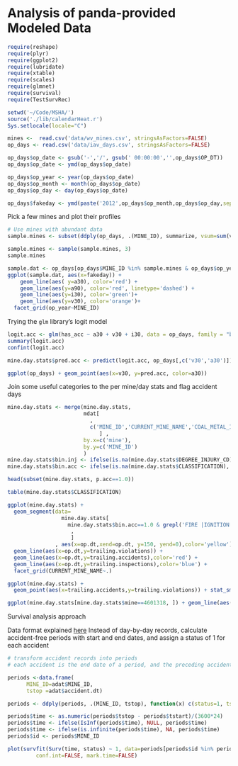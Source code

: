 Analysis of panda-provided Modeled Data
========================================================


```r
require(reshape)
require(plyr)
require(ggplot2)
require(lubridate)
require(xtable)
require(scales)
require(glmnet)
require(survival)
require(TestSurvRec)

setwd('~/Code/MSHA/')
source('./lib/calendarHeat.r')
Sys.setlocale(locale="C")
```

```r

mines <-  read.csv('data/wv_mines.csv', stringsAsFactors=FALSE)
op_days <- read.csv('data/iav_days.csv', stringsAsFactors=FALSE)

op_days$op_date <- gsub('-','/', gsub(' 00:00:00','',op_days$OP_DT))
op_days$op_date <- ymd(op_days$op_date)

op_days$op_year <- year(op_days$op_date)
op_days$op_month <- month(op_days$op_date)
op_days$op_day <- day(op_days$op_date)

op_days$fakeday <- ymd(paste('2012',op_days$op_month,op_days$op_day,sep='/'))

```

Pick a few mines and plot their profiles

```r
# Use mines with abundant data
sample.mines <- subset(ddply(op_days, .(MINE_ID), summarize, vsum=sum(vcount)), vsum > 1000)$MINE_ID

sample.mines <- sample(sample.mines, 3)
sample.mines

sample.dat <- op_days[op_days$MINE_ID %in% sample.mines & op_days$op_year>2009,]
ggplot(sample.dat, aes(x=fakeday)) + 
    geom_line(aes( y=a30), color='red') + 
    geom_line(aes(y=a90), color='red', linetype='dashed') + 
    geom_line(aes(y=i30), color='green')+
    geom_line(aes(y=v30), color='orange')+
  facet_grid(op_year~MINE_ID)

```




Trying the `glm` library's logit model

```r
logit.acc <- glm(has_acc ~ a30 + v30 + i30, data = op_days, family = "binomial")
summary(logit.acc)
confint(logit.acc)

mine.day.stats$pred.acc <- predict(logit.acc, op_days[,c('v30','a30')])

ggplot(op_days) + geom_point(aes(x=v30, y=pred.acc, color=a30))

```





Join some useful categories to the per mine/day stats and flag accident days

```r
mine.day.stats <- merge(mine.day.stats, 
                        mdat[
                          ,
                          c('MINE_ID','CURRENT_MINE_NAME','COAL_METAL_IND','CURRENT_OPERATOR_NAME','CURRENT_CONTROLLER_NAME','STATE','FIPS_CNTY_NM','NO_EMPLOYEES')
                             ] ,
                        by.x=c('mine'),
                        by.y=c('MINE_ID')
                        )
mine.day.stats$bin.inj <- ifelse(is.na(mine.day.stats$DEGREE_INJURY_CD), 0, 1)
mine.day.stats$bin.acc <- ifelse(is.na(mine.day.stats$CLASSIFICATION), 0, 1)

head(subset(mine.day.stats, p.acc==1.0))
```

```r
table(mine.day.stats$CLASSIFICATION)

ggplot(mine.day.stats) + 
  geom_segment(data=
                 mine.day.stats[
                   mine.day.stats$bin.acc==1.0 & grepl('FIRE |IGNITION', mine.day.stats$CLASSIFICATION)
                    ,
                    ]
               , aes(x=op.dt,xend=op.dt, y=150, yend=0),color='yellow') +
  geom_line(aes(x=op.dt,y=trailing.violations)) + 
  geom_line(aes(x=op.dt,y=trailing.accidents),color='red') +
  geom_line(aes(x=op.dt,y=trailing.inspections),color='blue') +
  facet_grid(CURRENT_MINE_NAME~.) 

ggplot(mine.day.stats) + 
  geom_point(aes(x=trailing.accidents,y=trailing.violations)) + stat_smooth(aes(x=trailing.accidents,y=trailing.violations))

ggplot(mine.day.stats[mine.day.stats$mine==4601318, ]) + geom_line(aes(x=op.dt, y=trailing.violations), color='red') 

```


Survival analysis approach

Data format explained [here](http://stats.stackexchange.com/questions/59636/how-do-you-prepare-longitudinal-data-for-survival-analysis)
Instead of day-by-day records, calculate accident-free periods with start and end dates, and assign a status of 1 for each accident

```r
# transform accident records into periods
# each accident is the end date of a period, and the preceding accident is the maximum date less than it

periods <-data.frame(
      MINE_ID=adat$MINE_ID, 
      tstop =adat$accident.dt)

periods <- ddply(periods, .(MINE_ID, tstop), function(x) c(status=1, tstart=max(periods[periods$MINE_ID==x$MINE_ID & periods$tstop < x$tstop,'tstop'])))

periods$time <- as.numeric(periods$tstop - periods$tstart)/(3600*24)
periods$time <- ifelse(IsInf(periods$time), NULL, periods$time)
periods$time <- ifelse(is.infinite(periods$time), NA, periods$time)
periods$id <- periods$MINE_ID

plot(survfit(Surv(time, status) ~ 1, data=periods[periods$id %in% periods[1:20,'id'],] ), 
         conf.int=FALSE, mark.time=FALSE)

```

